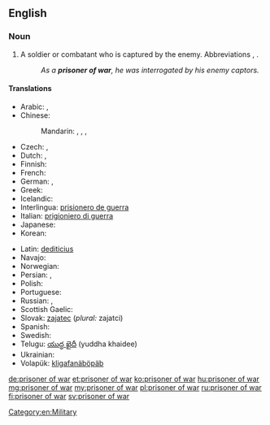 ==English==
{{wikipedia}}

===Noun===
{{en-noun|head=[[prisoner]] [[of]] [[war]]|prisoners of war}}

# A soldier or combatant who is captured by the enemy.  Abbreviations {{term|POW}}, {{term|PW}}.
#: ''As a '''prisoner of war''', he was interrogated by his enemy captors.''

====Translations====
{{trans-top|soldier or combatant captured by the enemy}}
* Arabic: {{t-|ar|أسير الحرب|m|tr='asiir al-Harb|sc=Arab}}, {{t-|ar|أسير|m|tr='asiir|sc=Arab}}
* Chinese:
*: Mandarin: {{t|cmn|戰俘|sc=Hani}}, {{t|cmn|战俘|tr=zhànfú|sc=Hani}}, {{t|cmn|俘虜|sc=Hani}}, {{t|cmn|俘虏|tr=fúlǔ|sc=Hani}}
* Czech: {{t+|cs|zajatec|m}}, {{t-|cs|válečný zajatec|m}}
* Dutch: {{t-|nl|krijgsgevangene|m|f}}, {{t-|nl|oorlogsgevangene|m|f}}
* Finnish: {{t+|fi|sotavanki}}
* French: {{t+|fr|prisonnier de guerre|m}}
* German: {{t+|de|Kriegsgefangener|m}}, {{t-|de|Kriegsgefangene|f}}
* Greek: {{t-|el|αιχμάλωτος πολέμου|tr=ekhmálotos polému}}
* Icelandic: {{t-|is|stríðsfangi|m}}
* Interlingua: [[prisionero de guerra]]
* Italian: [[prigioniero di guerra]] {{m}}
* Japanese: {{t+|ja|捕虜|tr=ほりょ, horyo|sc=Jpan}}
* Korean: {{t-|ko|전쟁 포로|tr=jeonjaeng poro|sc=Kore}}
{{trans-mid}}
* Latin: [[dediticius]] {{m}}
* Navajo: {{tø|nv|yisnááh}}
* Norwegian: {{t-|no|krigsfange|m}}
* Persian: {{t+|fa|اسیر|tr=asir|sc=fa-Arab}}, {{t+|fa|بندی|tr=bandi|sc=fa-Arab}}
* Polish: {{t-|pl|jeniec wojenny|m}}
* Portuguese: {{t-|pt|prisioneiro de guerra|m}}
* Russian: {{t+|ru|военнопленный|m|tr=vojennoplénnyj}}, {{t+|ru|пленный|m|tr=plénnyj|sc=Cyrl}}
* Scottish Gaelic: {{t-|gd|prìosanach-chogaidh|m}}
* Slovak: [[zajatec]] {{m}} (''plural:'' zajatci)
* Spanish: {{t-|es|prisionero de guerra|m}}
* Swedish: {{t+|sv|krigsfånge}}
* Telugu: [[యుద్ధ ఖైదీ]] (yuddha khaidee)
* Ukrainian: {{t+|uk|бранець|m|tr=bránec'}}
* Volapük: [[kligafanäböpäb]]
{{trans-bottom}}

[[Category:en:Military]]

[[de:prisoner of war]]
[[et:prisoner of war]]
[[ko:prisoner of war]]
[[hu:prisoner of war]]
[[mg:prisoner of war]]
[[my:prisoner of war]]
[[pl:prisoner of war]]
[[ru:prisoner of war]]
[[fi:prisoner of war]]
[[sv:prisoner of war]]